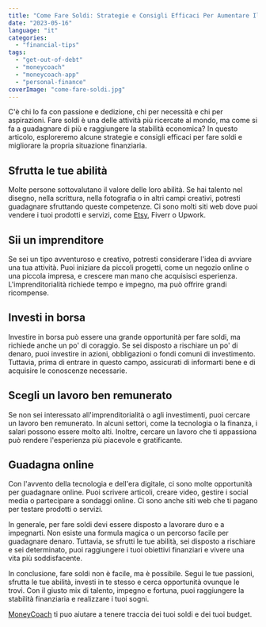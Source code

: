 ```yaml
---
title: "Come Fare Soldi: Strategie e Consigli Efficaci Per Aumentare Il Tuo Reddito"
date: "2023-05-16"
language: "it"
categories: 
  - "financial-tips"
tags: 
  - "get-out-of-debt"
  - "moneycoach"
  - "moneycoach-app"
  - "personal-finance"
coverImage: "come-fare-soldi.jpg"
---
```

C'è chi lo fa con passione e dedizione, chi per necessità e chi per aspirazioni. Fare soldi è una delle attività più ricercate al mondo, ma come si fa a guadagnare di più e raggiungere la stabilità economica? In questo articolo, esploreremo alcune strategie e consigli efficaci per fare soldi e migliorare la propria situazione finanziaria.

## Sfrutta le tue abilità
Molte persone sottovalutano il valore delle loro abilità. Se hai talento nel disegno, nella scrittura, nella fotografia o in altri campi creativi, potresti guadagnare sfruttando queste competenze. Ci sono molti siti web dove puoi vendere i tuoi prodotti e servizi, come [Etsy](https://www.etsy.com), Fiverr o Upwork.
## Sii un imprenditore
Se sei un tipo avventuroso e creativo, potresti considerare l'idea di avviare una tua attività. Puoi iniziare da piccoli progetti, come un negozio online o una piccola impresa, e crescere man mano che acquisisci esperienza. L'imprenditorialità richiede tempo e impegno, ma può offrire grandi ricompense.
## Investi in borsa
Investire in borsa può essere una grande opportunità per fare soldi, ma richiede anche un po' di coraggio. Se sei disposto a rischiare un po' di denaro, puoi investire in azioni, obbligazioni o fondi comuni di investimento. Tuttavia, prima di entrare in questo campo, assicurati di informarti bene e di acquisire le conoscenze necessarie.
## Scegli un lavoro ben remunerato
Se non sei interessato all'imprenditorialità o agli investimenti, puoi cercare un lavoro ben remunerato. In alcuni settori, come la tecnologia o la finanza, i salari possono essere molto alti. Inoltre, cercare un lavoro che ti appassiona può rendere l'esperienza più piacevole e gratificante.
## Guadagna online
Con l'avvento della tecnologia e dell'era digitale, ci sono molte opportunità per guadagnare online. Puoi scrivere articoli, creare video, gestire i social media o partecipare a sondaggi online. Ci sono anche siti web che ti pagano per testare prodotti o servizi.

In generale, per fare soldi devi essere disposto a lavorare duro e a impegnarti. Non esiste una formula magica o un percorso facile per guadagnare denaro. Tuttavia, se sfrutti le tue abilità, sei disposto a rischiare e sei determinato, puoi raggiungere i tuoi obiettivi finanziari e vivere una vita più soddisfacente.

In conclusione, fare soldi non è facile, ma è possibile. Segui le tue passioni, sfrutta le tue abilità, investi in te stesso e cerca opportunità ovunque le trovi. Con il giusto mix di talento, impegno e fortuna, puoi raggiungere la stabilità finanziaria e realizzare i tuoi sogni.

[MoneyCoach](/) ti puo aiutare a tenere traccia dei tuoi soldi e dei tuoi budget.